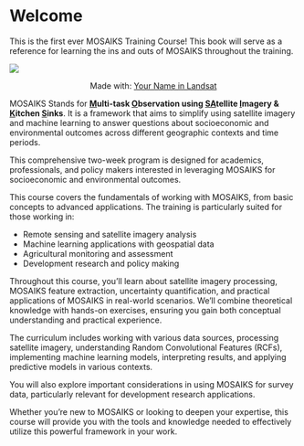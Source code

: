 # Welcome {.unnumbered}

This is the first ever MOSAIKS Training Course! This book will serve as a reference for learning the ins and outs of MOSAIKS throughout the training.

![](images/mosaiks-in-landsat.png){style="margin-top: 0px; margin-bottom: 0px;"}

<div style="text-align: center;">
Made with: [Your Name in Landsat](https://landsat.gsfc.nasa.gov/apps/YourNameInLandsat-main/)
</div>

<!-- ![](images/mosaiks-in-landsat.png)

[Your Name in Landsat](https://landsat.gsfc.nasa.gov/apps/YourNameInLandsat-main/) -->

MOSAIKS Stands for **<ins>M</ins>ulti-task <ins>O</ins>bservation using <ins>SA</ins>tellite <ins>I</ins>magery & <ins>K</ins>itchen <ins>S</ins>inks**. It is a framework that aims to simplify using satellite imagery and machine learning to answer questions about socioeconomic and environmental outcomes across different geographic contexts and time periods.

This comprehensive two-week program is designed for academics, professionals, and policy makers interested in leveraging MOSAIKS for socioeconomic and environmental outcomes.

This course covers the fundamentals of working with MOSAIKS, from basic concepts to advanced applications. The training is particularly suited for those working in:

- Remote sensing and satellite imagery analysis
- Machine learning applications with geospatial data
- Agricultural monitoring and assessment
- Development research and policy making

Throughout this course, you'll learn about satellite imagery processing, MOSAIKS feature extraction, uncertainty quantification, and practical applications of MOSAIKS in real-world scenarios. We'll combine theoretical knowledge with hands-on exercises, ensuring you gain both conceptual understanding and practical experience.

The curriculum includes working with various data sources, processing satellite imagery, understanding Random Convolutional Features (RCFs), implementing machine learning models, interpreting results, and applying predictive models in various contexts. 

You will also explore important considerations in using MOSAIKS for survey data, particularly relevant for development research applications.

Whether you're new to MOSAIKS or looking to deepen your expertise, this course will provide you with the tools and knowledge needed to effectively utilize this powerful framework in your work.
